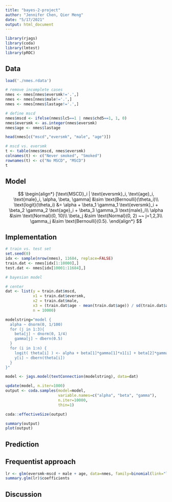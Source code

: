 ```yaml
---
title: "bayes-2-project"
author: "Jennifer Chen, Qier Meng"
date: "5/17/2021"
output: html_document
---
```


```r
library(rjags)
library(coda)
library(lmtest)
library(pROC)
```

## Data

```r
load('./nmes.rdata')

# remove incomplete cases
nmes <- nmes[nmes$eversmk!='.',]
nmes <- nmes[nmes$male!='.',]
nmes <- nmes[nmes$lastage!='.',]

# define mscd
nmes$mscd <- ifelse(nmes$lc5==1 | nmes$chd5==1, 1, 0)
nmes$eversmk <- as.integer(nmes$eversmk)
nmes$age <- nmes$lastage

head(nmes[c("mscd","eversmk", "male", "age")])

# mscd vs. eversmk
t <- table(nmes$mscd, nmes$eversmk)
colnames(t) <- c("Never smoked", "Smoked")
rownames(t) <- c("No MSCD", "MSCD")
t
```

## Model

$$
\begin{align*}
[\text{MSCD}_i | \text{eversmk}_i, \text{age}_i, \text{male}_i, \alpha, \beta, \gamma] &\sim \text{Bernoulli}(\theta_i)\\
\text{logit}(\theta_i) &= \alpha + \beta_1 \gamma_1 \text{eversmk}_i + \beta_2 \gamma_2 \text{age}_i + \beta_3 \gamma_3 \text{male}_i\\
\alpha &\sim \text{Normal}(0, 10)\\
\beta_j &\sim \text{Normal}(0, 2) ~~ j=1,2,3\\
\gamma_j &\sim \text{Bernoulli}(0.5).
\end{align*}
$$

## Implementation

```r
# train vs. test set
set.seed(0)
idx <- sample(nrow(nmes), 11684, replace=FALSE)
train.dat <- nmes[idx[1:10000],]
test.dat <- nmes[idx[10001:11684],]
```

```r
# bayesian model

# center
dat <- list(y = train.dat$mscd, 
            x1 = train.dat$eversmk,
            x2 = train.dat$male,
            x3 = (train.dat$age - mean(train.dat$age)) / sd(train.dat$age),
            n = 10000)

modelstring="model {
  alpha ~ dnorm(0, 1/100)
  for (j in 1:3){
    beta[j] ~ dnorm(0, 1/4)
    gamma[j] ~ dbern(0.5)
  }
  for (i in 1:n) {
    logit( theta[i] ) <- alpha + beta[1]*gamma[1]*x1[i] + beta[2]*gamma[2]*x2[i] + beta[3]*gamma[3]*x3[i]
    y[i] ~ dbern(theta[i])
  }
}"

model <- jags.model(textConnection(modelstring), data=dat)
```

```r
update(model, n.iter=1000)
output <- coda.samples(model=model,
                       variable.names=c("alpha", "beta", "gamma"),
                       n.iter=10000,
                       thin=1)
```

```r
coda::effectiveSize(output)
```


```r
summary(output)
plot(output)
```

## Prediction

## Frequentist approach

```r
lr <- glm(eversmk~mscd + male + age, data=nmes, family=binomial(link="logit"))
summary.glm(lr)$coefficients
```

## Discussion

